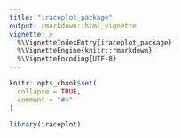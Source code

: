 ```yaml
---
title: "iraceplot_package"
output: rmarkdown::html_vignette
vignette: >
  %\VignetteIndexEntry{iraceplot_package}
  %\VignetteEngine{knitr::rmarkdown}
  %\VignetteEncoding{UTF-8}
---
```


```r
knitr::opts_chunk$set(
  collapse = TRUE,
  comment = "#>"
)
```

```r
library(iraceplot)
```
